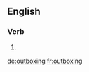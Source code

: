 ==English==

===Verb===
{{head|en}}

# {{present participle of|outbox}}

[[de:outboxing]]
[[fr:outboxing]]